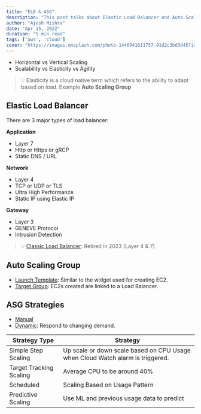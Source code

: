 ```yaml
---
title: "ELB & ASG"
description: "This post talks about Elastic Load Balancer and Auto Scaling Groups in AWS."
author: "Ajesh Mishra"
date: "Apr 15, 2022"
duration: "5 min read"
tags: ['aws', 'cloud']
cover: "https://images.unsplash.com/photo-1446941611757-91d2c3bd3d45?ixlib=rb-1.2.1&ixid=MnwxMjA3fDB8MHxwaG90by1wYWdlfHx8fGVufDB8fHx8&auto=format&fit=crop&w=1604&q=80"
---
```


- Horizontal vs Vertical Scaling
- Scalability vs Elasticity vs Agility

>💡 Elasticity is a cloud native term which refers to the ability to adapt based on load. Example **Auto Scaling Group**

## Elastic Load Balancer
There are 3 major types of load balancer:

**Application**
- Layer 7
- Http or Https or gRCP
- Static DNS / URL

**Network**

- Layer 4
- TCP or UDP or TLS
- Ultra High Performance
- Static IP using Elastic IP

**Gateway**

- Layer 3
- GENEVE Protocol
- Intrusion Detection


>💡 [Classic Load Balancer](): Retired in 2023 (Layer 4 & 7)

## Auto Scaling Group

- [Launch Template](): Similar to the widget used for creating EC2.
- [Target Group](): EC2s created are linked to a Load Balancer.

## ASG Strategies

- [Manual]()
- [Dynamic](): Respond to changing demand.

| Strategy Type | Strategy |
| --- | --- |
| Simple Step Scaling |	Up scale or down scale based on CPU Usage when Cloud Watch alarm is triggered. |
| Target Tracking Scaling |	Average CPU to be around 40% |
| Scheduled | Scaling	Based on Usage Pattern |
| Predictive Scaling |	Use ML and previous usage data to predict |